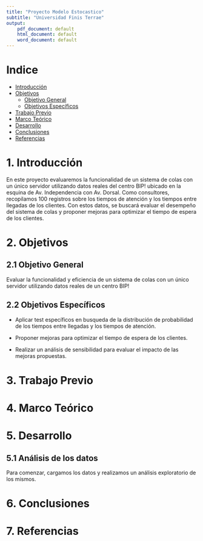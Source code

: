 ```yaml
---
title: "Proyecto Modelo Estocastico"
subtitle: "Universidad Finis Terrae"
output:
    pdf_document: default
    html_document: default
    word_document: default
---
```


\begin{center}
  \includegraphics[width=6cm]{Imagenes_informe/LOGO-UFT-WEB.png}
     \vspace{2 cm}

  \normalsize \author{Gianfranco Astorga, David Ñanculeo, Alexa Morales}
  \vspace{2 cm}

  \normalsize \date{11 de junio del 2024}
  \vspace{2 cm}

\end{center}

\newpage

# Indice

- [Introducción](#Introducción)
- [Objetivos](#Objetivos)
    - [Objetivo General](#Objetivo-General)
    - [Objetivos Específicos](#Objetivos-Específicos)
- [Trabajo Previo](#Trabajo-Previo)
- [Marco Teórico](#Marco-Teórico)
- [Desarrollo](#Desarrollo)
- [Conclusiones](#Conclusiones)
- [Referencias](#Referencias)

\newpage

# 1. Introducción

En este proyecto evaluaremos la funcionalidad de un sistema de colas con un único servidor utilizando datos reales del centro BIP! ubicado en la esquina de Av. Independencia con Av. Dorsal.
Como consultores, recopilamos 100 registros sobre los tiempos de atención y los tiempos entre llegadas de los clientes.
Con estos datos, se buscará evaluar el desempeño del sistema de colas y proponer mejoras para optimizar el tiempo de espera de los clientes.

# 2. Objetivos

## 2.1 Objetivo General

Evaluar la funcionalidad y eficiencia de un sistema de colas con un único servidor utilizando datos reales de un centro BIP!

## 2.2 Objetivos Específicos

- Aplicar test específicos en busqueda de la distribución de probabilidad de los tiempos entre llegadas y los tiempos de atención.

- Proponer mejoras para optimizar el tiempo de espera de los clientes.

- Realizar un análisis de sensibilidad para evaluar el impacto de las mejoras propuestas.

# 3. Trabajo Previo

# 4. Marco Teórico

# 5. Desarrollo

## 5.1 Análisis de los datos

Para comenzar, cargamos los datos y realizamos un análisis exploratorio de los mismos.


# 6. Conclusiones

# 7. Referencias
